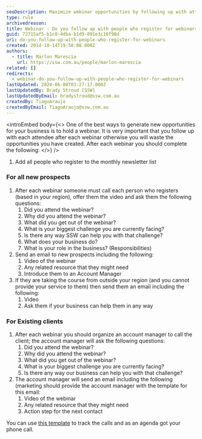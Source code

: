 ```yaml
---
seoDescription: Maximize webinar opportunities by following up with attendees, including adding them to your newsletter list and conducting personalized calls to discuss their challenges and offer support.
type: rule
archivedreason:
title: Webinar - Do you follow up with people who register for webinars?
guid: 72715af5-b1c0-4dba-b1d9-891e3c16f98d
uri: do-you-follow-up-with-people-who-register-for-webinars
created: 2014-10-14T19:58:08.000Z
authors:
  - title: Marlon Marescia
    url: https://ssw.com.au/people/marlon-marescia
related: []
redirects:
  - webinar-do-you-follow-up-with-people-who-register-for-webinars
lastUpdated: 2024-06-08T03:27:17.000Z
lastUpdatedBy: Brady Stroud [SSW]
lastUpdatedByEmail: bradystroud@ssw.com.au
createdBy: TiagoAraujo
createdByEmail: TiagoAraujo@ssw.com.au
---
```


<introEmbed
  body={<>
One of the best ways to generate new opportunities for your business is to hold a webinar. It is very important that you follow up with each attendee after each webinar otherwise you will waste the opportunities you have created. After each webinar you should complete the following:
  </>}
/>
1. Add all people who register to the monthly newsletter list

### For all new prospects

1. After each webinar someone must call each person who registers (based in your region), offer them the video and ask them the following questions:
   1. Did you attend the webinar?
   2. Why did you attend the webinar?
   3. What did you get out of the webinar?
   4. What is your biggest challenge you are currently facing?
   5. Is there any way SSW can help you with that challenge?
   6. What does your business do?
   7. What is your role in the business? (Responsibilities)
2. Send an email to new prospects including the following:
   1. Video of the webinar
   2. Any related resource that they might need
   3. Introduce them to an Account Manager
3. If they are taking the course from outside your region (and you cannot provide your service to them) then send them an email including the following:
   1. Video
   2. Ask them if your business can help them in any way

### For Existing clients

1. After each webinar you should organize an account manager to call the client; the account manager will ask the following questions:
   1. Did you attend the webinar?
   2. Why did you attend the webinar?
   3. What did you get out of the webinar?
   4. What is your biggest challenge you are currently facing?
   5. Is there any way our business can help you with that challenge?
2. The account manager will send an email including the following (marketing should provide the account manager with the template for this email:
   1. Video of the webinar
   2. Any related resource that they might need
   3. Action step for the next contact

You can use [this template](https://github.com/SSWConsulting/SSW.Rules.Content/raw/main/rules/do-you-follow-up-with-people-who-register-for-webinars/Webinar-Follow-up-template.xlsx) to track the calls and as an agenda got your phone call.
